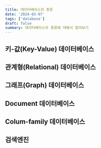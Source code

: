 ```yaml
---
title: 데이터베이스의 종류
date: '2024-03-07'
tags: ['database']
draft: false
summary: 데이터베이스의 종류에 대해서 알아보기
---
```


<TOCInline toc={props.toc} toHeading={4} />

## 키-값(Key-Value) 데이터베이스

###

## 관계형(Relational) 데이터베이스

## 그래프(Graph) 데이터베이스

## Document 데이터베이스

## Colum-family 데이터베이스

## 검색엔진
